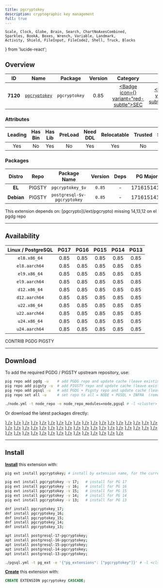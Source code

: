 ```yaml
---
title: pgcryptokey
description: cryptographic key management
full: true
---
```


    Scale, Clock, Globe, Brain, Search, ChartNoAxesCombined,
    Sparkles, BookA, Boxes, Wrench, Variable, Landmark,
    Activity, Shield, FileInput, FileCode2, Shell, Truck, Blocks
} from 'lucide-react';

## Overview

| <TooltipIconButton tooltip="Extension unique identifier" side="top">ID</TooltipIconButton> | <TooltipIconButton tooltip="Extension name" side="top">Name</TooltipIconButton> | <TooltipIconButton tooltip="Package name for installation" side="top">Package</TooltipIconButton> | <TooltipIconButton tooltip="Latest available extension version" side="top">Version</TooltipIconButton> | <TooltipIconButton tooltip="Extension category" side="top">Category</TooltipIconButton> | <TooltipIconButton tooltip="Open source license" side="top">License</TooltipIconButton> | <TooltipIconButton tooltip="Programming language" side="top">Lang</TooltipIconButton> |
|:--------:|:--------:|:----------:|:--------------:|:---------------------------------------:|:------------------------------------------------------:|:----:|
| **7120** | [`pgcryptokey`](https://momjian.us/download/pgcryptokey/) | `pgcryptokey` | 0.85 | <a href="/ext/sec" className="no-underline"><Badge icon={<Shield />} variant="red-subtle">SEC</Badge></a> | <a href="/ext/list/license#postgresql" className="no-underline"><Badge icon={<Scale />} variant="blue-subtle">PostgreSQL</Badge></a> | <a href="/ext/list/lang#c"><Badge icon={<FileCode2 />} variant="blue-subtle">C</Badge></a> |

### Attributes

| <TooltipIconButton tooltip="The Primary Leading extension in the Package" side="top">Leading</TooltipIconButton> | <TooltipIconButton tooltip="Contains binary utils" side="top">Has Bin</TooltipIconButton> | <TooltipIconButton tooltip="Contains .so shared library files" side="top">Has Lib</TooltipIconButton> | <TooltipIconButton tooltip="Requires preloading via shared_preload_libraries" side="top">PreLoad</TooltipIconButton> | <TooltipIconButton tooltip="Requires CREATE EXTENSION DDL command" side="top">Need DDL</TooltipIconButton> | <TooltipIconButton tooltip="Can be installed in any schema" side="top">Relocatable</TooltipIconButton> | <TooltipIconButton tooltip="Can be created by non-superuser" side="top">Trusted</TooltipIconButton> | <TooltipIconButton tooltip="Schemas used by this extension" side="top">Schemas</TooltipIconButton> |
|:-------:|:-------:|:-------:|:-------:|:--------:|:-----------:|:-------:|:-------:|
| Yes | No | Yes | No | Yes | Yes | No | - |

### Packages

| <TooltipIconButton tooltip="Linux distribution family, EL or Debian" side="top">Distro</TooltipIconButton> | <TooltipIconButton tooltip="Package repository" side="top">Repo</TooltipIconButton> | <TooltipIconButton tooltip="The RPM/DEB Package Name Pattern (replace $v with real pg major)" side="top">Package Name</TooltipIconButton> | <TooltipIconButton tooltip="Latest package version" side="top">Version</TooltipIconButton> | <TooltipIconButton tooltip="RPM/DEB Package dependencies" side="top">Deps</TooltipIconButton> | <TooltipIconButton tooltip="Available in these PostgreSQL Major Versions" side="top">PG Major</TooltipIconButton> |
|:----------:|:--------:|:------------------------:|:-----------:|:------------:|:------------------:|
|   **EL**   | <Badge variant="amber-subtle"><span className="font-bold">PIGSTY</span></Badge> | `pgcryptokey_$v` | `0.85` | - | <Badge variant="green-subtle">17</Badge><Badge variant="green-subtle">16</Badge><Badge variant="green-subtle">15</Badge><Badge variant="green-subtle">14</Badge><Badge variant="green-subtle">13</Badge> |
| **Debian** | <Badge variant="amber-subtle"><span className="font-bold">PIGSTY</span></Badge> | `postgresql-$v-pgcryptokey` | `0.85` | - | <Badge variant="green-subtle">17</Badge><Badge variant="green-subtle">16</Badge><Badge variant="green-subtle">15</Badge><Badge variant="green-subtle">14</Badge><Badge variant="green-subtle">13</Badge> |


<Callout title="Dependencies" type="warn">
    This extension depends on: [pgcrypto](/ext/pgcrypto)
</Callout>

<Callout title="Comments" type="info">
    missing 14,13,12 on el pgdg repo
</Callout>


------

## Availability

| <TooltipIconButton tooltip="Linux Distro Arch / PostgreSQL Major Version" side="top">Linux / PostgreSQL </TooltipIconButton> | **PG17** | **PG16** | **PG15** | **PG14** | **PG13** |
|:-----:|:-----:|:-----:|:-----:|:-----:|:-----:|
| `el8.x86_64` | <Badge variant="blue-subtle">0.85</Badge> | <Badge variant="blue-subtle">0.85</Badge> | <Badge variant="blue-subtle">0.85</Badge> | <Badge variant="blue-subtle">0.85</Badge> | <Badge variant="amber-subtle">0.85</Badge> |
| `el8.aarch64` | <Badge variant="blue-subtle">0.85</Badge> | <Badge variant="blue-subtle">0.85</Badge> | <Badge variant="blue-subtle">0.85</Badge> | <Badge variant="blue-subtle">0.85</Badge> | <Badge variant="blue-subtle">0.85</Badge> |
| `el9.x86_64` | <Badge variant="blue-subtle">0.85</Badge> | <Badge variant="blue-subtle">0.85</Badge> | <Badge variant="blue-subtle">0.85</Badge> | <Badge variant="amber-subtle">0.85</Badge> | <Badge variant="amber-subtle">0.85</Badge> |
| `el9.aarch64` | <Badge variant="blue-subtle">0.85</Badge> | <Badge variant="blue-subtle">0.85</Badge> | <Badge variant="blue-subtle">0.85</Badge> | <Badge variant="blue-subtle">0.85</Badge> | <Badge variant="blue-subtle">0.85</Badge> |
| `d12.x86_64` | <Badge variant="amber-subtle">0.85</Badge> | <Badge variant="amber-subtle">0.85</Badge> | <Badge variant="amber-subtle">0.85</Badge> | <Badge variant="amber-subtle">0.85</Badge> | <Badge variant="amber-subtle">0.85</Badge> |
| `d12.aarch64` | <Badge variant="amber-subtle">0.85</Badge> | <Badge variant="amber-subtle">0.85</Badge> | <Badge variant="amber-subtle">0.85</Badge> | <Badge variant="amber-subtle">0.85</Badge> | <Badge variant="amber-subtle">0.85</Badge> |
| `u22.x86_64` | <Badge variant="amber-subtle">0.85</Badge> | <Badge variant="amber-subtle">0.85</Badge> | <Badge variant="amber-subtle">0.85</Badge> | <Badge variant="amber-subtle">0.85</Badge> | <Badge variant="amber-subtle">0.85</Badge> |
| `u22.aarch64` | <Badge variant="amber-subtle">0.85</Badge> | <Badge variant="amber-subtle">0.85</Badge> | <Badge variant="amber-subtle">0.85</Badge> | <Badge variant="amber-subtle">0.85</Badge> | <Badge variant="amber-subtle">0.85</Badge> |
| `u24.x86_64` | <Badge variant="amber-subtle">0.85</Badge> | <Badge variant="amber-subtle">0.85</Badge> | <Badge variant="amber-subtle">0.85</Badge> | <Badge variant="amber-subtle">0.85</Badge> | <Badge variant="amber-subtle">0.85</Badge> |
| `u24.aarch64` | <Badge variant="amber-subtle">0.85</Badge> | <Badge variant="amber-subtle">0.85</Badge> | <Badge variant="amber-subtle">0.85</Badge> | <Badge variant="amber-subtle">0.85</Badge> | <Badge variant="amber-subtle">0.85</Badge> |

<Badge variant="green-subtle"><span className="font-black">CONTRIB</span></Badge> <Badge variant="blue-subtle"><span className="font-black">PGDG</span></Badge> <Badge variant="amber-subtle"><span className="font-black">PIGSTY</span></Badge>

------

## Download

To add the required PGDG / PIGSTY upstream repository, use:

```bash tab="pig"
pig repo add pgdg -u    # add PGDG repo and update cache (leave existing repos)
pig repo add pigsty -u  # add PIGSTY repo and update cache (leave existing repos)
pig repo add pgsql -u   # add PGDG + Pigsty repo and update cache (leave existing repos)
pig repo set all -u     # set repo to all = NODE + PGSQL + INFRA  (remove existing repos)
```
```bash tab="pigsty"
./node.yml -t node_repo -e node_repo_modules=node,pgsql # -l <cluster>
```

Or download the latest packages directly:

<Files>
    <Folder name="el8.x86_64">
        <a href="https://download.postgresql.org/pub/repos/yum/17/redhat/rhel-8-x86_64/pgcryptokey_17-0.85-6PGDG.rhel8.x86_64.rpm"><File name="pgcryptokey_17-0.85-6PGDG.rhel8.x86_64.rpm" icon={<Package className="text-emerald-500" />} /></a>
        <a href="https://download.postgresql.org/pub/repos/yum/16/redhat/rhel-8-x86_64/pgcryptokey_16-0.85-5PGDG.rhel8.x86_64.rpm"><File name="pgcryptokey_16-0.85-5PGDG.rhel8.x86_64.rpm" icon={<Package className="text-emerald-500" />} /></a>
        <a href="https://download.postgresql.org/pub/repos/yum/15/redhat/rhel-8-x86_64/pgcryptokey_15-0.85-3.rhel8.x86_64.rpm"><File name="pgcryptokey_15-0.85-3.rhel8.x86_64.rpm" icon={<Package className="text-emerald-500" />} /></a>
        <a href="https://download.postgresql.org/pub/repos/yum/14/redhat/rhel-8-x86_64/pgcryptokey_14-0.85-3.rhel8.x86_64.rpm"><File name="pgcryptokey_14-0.85-3.rhel8.x86_64.rpm" icon={<Package className="text-emerald-500" />} /></a>
        <a href="https://repo.pigsty.io/yum/pgsql/el8.x86_64/pgcryptokey_13-0.85-1PIGSTY.el8.x86_64.rpm"><File name="pgcryptokey_13-0.85-1PIGSTY.el8.x86_64.rpm" icon={<Package className="text-emerald-500" />} /></a>
    </Folder>
    <Folder name="el8.aarch64">
        <a href="https://download.postgresql.org/pub/repos/yum/17/redhat/rhel-8-aarch64/pgcryptokey_17-0.85-6PGDG.rhel8.aarch64.rpm"><File name="pgcryptokey_17-0.85-6PGDG.rhel8.aarch64.rpm" icon={<Package className="text-orange-500" />} /></a>
        <a href="https://download.postgresql.org/pub/repos/yum/16/redhat/rhel-8-aarch64/pgcryptokey_16-0.85-5PGDG.rhel8.aarch64.rpm"><File name="pgcryptokey_16-0.85-5PGDG.rhel8.aarch64.rpm" icon={<Package className="text-orange-500" />} /></a>
        <a href="https://download.postgresql.org/pub/repos/yum/15/redhat/rhel-8-aarch64/pgcryptokey_15-0.85-3.rhel8.aarch64.rpm"><File name="pgcryptokey_15-0.85-3.rhel8.aarch64.rpm" icon={<Package className="text-orange-500" />} /></a>
        <a href="https://download.postgresql.org/pub/repos/yum/14/redhat/rhel-8-aarch64/pgcryptokey_14-0.85-3.rhel8.aarch64.rpm"><File name="pgcryptokey_14-0.85-3.rhel8.aarch64.rpm" icon={<Package className="text-orange-500" />} /></a>
        <a href="https://download.postgresql.org/pub/repos/yum/13/redhat/rhel-8-aarch64/pgcryptokey_13-0.85-3.rhel8.aarch64.rpm"><File name="pgcryptokey_13-0.85-3.rhel8.aarch64.rpm" icon={<Package className="text-orange-500" />} /></a>
    </Folder>
    <Folder name="el9.x86_64">
        <a href="https://download.postgresql.org/pub/repos/yum/17/redhat/rhel-9-x86_64/pgcryptokey_17-0.85-6PGDG.rhel9.x86_64.rpm"><File name="pgcryptokey_17-0.85-6PGDG.rhel9.x86_64.rpm" icon={<Package className="text-emerald-500" />} /></a>
        <a href="https://download.postgresql.org/pub/repos/yum/16/redhat/rhel-9-x86_64/pgcryptokey_16-0.85-5PGDG.rhel9.x86_64.rpm"><File name="pgcryptokey_16-0.85-5PGDG.rhel9.x86_64.rpm" icon={<Package className="text-emerald-500" />} /></a>
        <a href="https://download.postgresql.org/pub/repos/yum/15/redhat/rhel-9-x86_64/pgcryptokey_15-0.85-3.rhel9.x86_64.rpm"><File name="pgcryptokey_15-0.85-3.rhel9.x86_64.rpm" icon={<Package className="text-emerald-500" />} /></a>
        <a href="https://repo.pigsty.io/yum/pgsql/el9.x86_64/pgcryptokey_14-0.85-1PIGSTY.el9.x86_64.rpm"><File name="pgcryptokey_14-0.85-1PIGSTY.el9.x86_64.rpm" icon={<Package className="text-emerald-500" />} /></a>
        <a href="https://repo.pigsty.io/yum/pgsql/el9.x86_64/pgcryptokey_13-0.85-1PIGSTY.el9.x86_64.rpm"><File name="pgcryptokey_13-0.85-1PIGSTY.el9.x86_64.rpm" icon={<Package className="text-emerald-500" />} /></a>
    </Folder>
    <Folder name="el9.aarch64">
        <a href="https://download.postgresql.org/pub/repos/yum/17/redhat/rhel-9-aarch64/pgcryptokey_17-0.85-6PGDG.rhel9.aarch64.rpm"><File name="pgcryptokey_17-0.85-6PGDG.rhel9.aarch64.rpm" icon={<Package className="text-orange-500" />} /></a>
        <a href="https://download.postgresql.org/pub/repos/yum/16/redhat/rhel-9-aarch64/pgcryptokey_16-0.85-5PGDG.rhel9.aarch64.rpm"><File name="pgcryptokey_16-0.85-5PGDG.rhel9.aarch64.rpm" icon={<Package className="text-orange-500" />} /></a>
        <a href="https://download.postgresql.org/pub/repos/yum/15/redhat/rhel-9-aarch64/pgcryptokey_15-0.85-3.rhel9.aarch64.rpm"><File name="pgcryptokey_15-0.85-3.rhel9.aarch64.rpm" icon={<Package className="text-orange-500" />} /></a>
        <a href="https://download.postgresql.org/pub/repos/yum/14/redhat/rhel-9-aarch64/pgcryptokey_14-0.85-3.rhel9.aarch64.rpm"><File name="pgcryptokey_14-0.85-3.rhel9.aarch64.rpm" icon={<Package className="text-orange-500" />} /></a>
        <a href="https://download.postgresql.org/pub/repos/yum/13/redhat/rhel-9-aarch64/pgcryptokey_13-0.85-3.rhel9.aarch64.rpm"><File name="pgcryptokey_13-0.85-3.rhel9.aarch64.rpm" icon={<Package className="text-orange-500" />} /></a>
    </Folder>
    <Folder name="d12.x86_64">
        <a href="https://repo.pigsty.io/apt/pgsql/bookworm/pool/main/p/pgcryptokey/postgresql-17-pgcryptokey_0.85-1PIGSTY~bookworm_amd64.deb"><File name="postgresql-17-pgcryptokey_0.85-1PIGSTY~bookworm_amd64.deb" icon={<Box className="text-emerald-500" />} /></a>
        <a href="https://repo.pigsty.io/apt/pgsql/bookworm/pool/main/p/pgcryptokey/postgresql-16-pgcryptokey_0.85-1PIGSTY~bookworm_amd64.deb"><File name="postgresql-16-pgcryptokey_0.85-1PIGSTY~bookworm_amd64.deb" icon={<Box className="text-emerald-500" />} /></a>
        <a href="https://repo.pigsty.io/apt/pgsql/bookworm/pool/main/p/pgcryptokey/postgresql-15-pgcryptokey_0.85-1PIGSTY~bookworm_amd64.deb"><File name="postgresql-15-pgcryptokey_0.85-1PIGSTY~bookworm_amd64.deb" icon={<Box className="text-emerald-500" />} /></a>
        <a href="https://repo.pigsty.io/apt/pgsql/bookworm/pool/main/p/pgcryptokey/postgresql-14-pgcryptokey_0.85-1PIGSTY~bookworm_amd64.deb"><File name="postgresql-14-pgcryptokey_0.85-1PIGSTY~bookworm_amd64.deb" icon={<Box className="text-emerald-500" />} /></a>
        <a href="https://repo.pigsty.io/apt/pgsql/bookworm/pool/main/p/pgcryptokey/postgresql-13-pgcryptokey_0.85-1PIGSTY~bookworm_amd64.deb"><File name="postgresql-13-pgcryptokey_0.85-1PIGSTY~bookworm_amd64.deb" icon={<Box className="text-emerald-500" />} /></a>
    </Folder>
    <Folder name="d12.aarch64">
        <a href="https://repo.pigsty.io/apt/pgsql/bookworm/pool/main/p/pgcryptokey/postgresql-17-pgcryptokey_0.85-1PIGSTY~bookworm_arm64.deb"><File name="postgresql-17-pgcryptokey_0.85-1PIGSTY~bookworm_arm64.deb" icon={<Box className="text-orange-500" />} /></a>
        <a href="https://repo.pigsty.io/apt/pgsql/bookworm/pool/main/p/pgcryptokey/postgresql-16-pgcryptokey_0.85-1PIGSTY~bookworm_arm64.deb"><File name="postgresql-16-pgcryptokey_0.85-1PIGSTY~bookworm_arm64.deb" icon={<Box className="text-orange-500" />} /></a>
        <a href="https://repo.pigsty.io/apt/pgsql/bookworm/pool/main/p/pgcryptokey/postgresql-15-pgcryptokey_0.85-1PIGSTY~bookworm_arm64.deb"><File name="postgresql-15-pgcryptokey_0.85-1PIGSTY~bookworm_arm64.deb" icon={<Box className="text-orange-500" />} /></a>
        <a href="https://repo.pigsty.io/apt/pgsql/bookworm/pool/main/p/pgcryptokey/postgresql-14-pgcryptokey_0.85-1PIGSTY~bookworm_arm64.deb"><File name="postgresql-14-pgcryptokey_0.85-1PIGSTY~bookworm_arm64.deb" icon={<Box className="text-orange-500" />} /></a>
        <a href="https://repo.pigsty.io/apt/pgsql/bookworm/pool/main/p/pgcryptokey/postgresql-13-pgcryptokey_0.85-1PIGSTY~bookworm_arm64.deb"><File name="postgresql-13-pgcryptokey_0.85-1PIGSTY~bookworm_arm64.deb" icon={<Box className="text-orange-500" />} /></a>
    </Folder>
    <Folder name="u22.x86_64">
        <a href="https://repo.pigsty.io/apt/pgsql/jammy/pool/main/p/pgcryptokey/postgresql-17-pgcryptokey_0.85-1PIGSTY~jammy_amd64.deb"><File name="postgresql-17-pgcryptokey_0.85-1PIGSTY~jammy_amd64.deb" icon={<Box className="text-emerald-500" />} /></a>
        <a href="https://repo.pigsty.io/apt/pgsql/jammy/pool/main/p/pgcryptokey/postgresql-16-pgcryptokey_0.85-1PIGSTY~jammy_amd64.deb"><File name="postgresql-16-pgcryptokey_0.85-1PIGSTY~jammy_amd64.deb" icon={<Box className="text-emerald-500" />} /></a>
        <a href="https://repo.pigsty.io/apt/pgsql/jammy/pool/main/p/pgcryptokey/postgresql-15-pgcryptokey_0.85-1PIGSTY~jammy_amd64.deb"><File name="postgresql-15-pgcryptokey_0.85-1PIGSTY~jammy_amd64.deb" icon={<Box className="text-emerald-500" />} /></a>
        <a href="https://repo.pigsty.io/apt/pgsql/jammy/pool/main/p/pgcryptokey/postgresql-14-pgcryptokey_0.85-1PIGSTY~jammy_amd64.deb"><File name="postgresql-14-pgcryptokey_0.85-1PIGSTY~jammy_amd64.deb" icon={<Box className="text-emerald-500" />} /></a>
        <a href="https://repo.pigsty.io/apt/pgsql/jammy/pool/main/p/pgcryptokey/postgresql-13-pgcryptokey_0.85-1PIGSTY~jammy_amd64.deb"><File name="postgresql-13-pgcryptokey_0.85-1PIGSTY~jammy_amd64.deb" icon={<Box className="text-emerald-500" />} /></a>
    </Folder>
    <Folder name="u22.aarch64">
        <a href="https://repo.pigsty.io/apt/pgsql/jammy/pool/main/p/pgcryptokey/postgresql-17-pgcryptokey_0.85-1PIGSTY~jammy_arm64.deb"><File name="postgresql-17-pgcryptokey_0.85-1PIGSTY~jammy_arm64.deb" icon={<Box className="text-orange-500" />} /></a>
        <a href="https://repo.pigsty.io/apt/pgsql/jammy/pool/main/p/pgcryptokey/postgresql-16-pgcryptokey_0.85-1PIGSTY~jammy_arm64.deb"><File name="postgresql-16-pgcryptokey_0.85-1PIGSTY~jammy_arm64.deb" icon={<Box className="text-orange-500" />} /></a>
        <a href="https://repo.pigsty.io/apt/pgsql/jammy/pool/main/p/pgcryptokey/postgresql-15-pgcryptokey_0.85-1PIGSTY~jammy_arm64.deb"><File name="postgresql-15-pgcryptokey_0.85-1PIGSTY~jammy_arm64.deb" icon={<Box className="text-orange-500" />} /></a>
        <a href="https://repo.pigsty.io/apt/pgsql/jammy/pool/main/p/pgcryptokey/postgresql-14-pgcryptokey_0.85-1PIGSTY~jammy_arm64.deb"><File name="postgresql-14-pgcryptokey_0.85-1PIGSTY~jammy_arm64.deb" icon={<Box className="text-orange-500" />} /></a>
        <a href="https://repo.pigsty.io/apt/pgsql/jammy/pool/main/p/pgcryptokey/postgresql-13-pgcryptokey_0.85-1PIGSTY~jammy_arm64.deb"><File name="postgresql-13-pgcryptokey_0.85-1PIGSTY~jammy_arm64.deb" icon={<Box className="text-orange-500" />} /></a>
    </Folder>
    <Folder name="u24.x86_64">
        <a href="https://repo.pigsty.io/apt/pgsql/noble/pool/main/p/pgcryptokey/postgresql-17-pgcryptokey_0.85-1PIGSTY~noble_amd64.deb"><File name="postgresql-17-pgcryptokey_0.85-1PIGSTY~noble_amd64.deb" icon={<Box className="text-emerald-500" />} /></a>
        <a href="https://repo.pigsty.io/apt/pgsql/noble/pool/main/p/pgcryptokey/postgresql-16-pgcryptokey_0.85-1PIGSTY~noble_amd64.deb"><File name="postgresql-16-pgcryptokey_0.85-1PIGSTY~noble_amd64.deb" icon={<Box className="text-emerald-500" />} /></a>
        <a href="https://repo.pigsty.io/apt/pgsql/noble/pool/main/p/pgcryptokey/postgresql-15-pgcryptokey_0.85-1PIGSTY~noble_amd64.deb"><File name="postgresql-15-pgcryptokey_0.85-1PIGSTY~noble_amd64.deb" icon={<Box className="text-emerald-500" />} /></a>
        <a href="https://repo.pigsty.io/apt/pgsql/noble/pool/main/p/pgcryptokey/postgresql-14-pgcryptokey_0.85-1PIGSTY~noble_amd64.deb"><File name="postgresql-14-pgcryptokey_0.85-1PIGSTY~noble_amd64.deb" icon={<Box className="text-emerald-500" />} /></a>
        <a href="https://repo.pigsty.io/apt/pgsql/noble/pool/main/p/pgcryptokey/postgresql-13-pgcryptokey_0.85-1PIGSTY~noble_amd64.deb"><File name="postgresql-13-pgcryptokey_0.85-1PIGSTY~noble_amd64.deb" icon={<Box className="text-emerald-500" />} /></a>
    </Folder>
    <Folder name="u24.aarch64">
        <a href="https://repo.pigsty.io/apt/pgsql/noble/pool/main/p/pgcryptokey/postgresql-17-pgcryptokey_0.85-1PIGSTY~noble_arm64.deb"><File name="postgresql-17-pgcryptokey_0.85-1PIGSTY~noble_arm64.deb" icon={<Box className="text-orange-500" />} /></a>
        <a href="https://repo.pigsty.io/apt/pgsql/noble/pool/main/p/pgcryptokey/postgresql-16-pgcryptokey_0.85-1PIGSTY~noble_arm64.deb"><File name="postgresql-16-pgcryptokey_0.85-1PIGSTY~noble_arm64.deb" icon={<Box className="text-orange-500" />} /></a>
        <a href="https://repo.pigsty.io/apt/pgsql/noble/pool/main/p/pgcryptokey/postgresql-15-pgcryptokey_0.85-1PIGSTY~noble_arm64.deb"><File name="postgresql-15-pgcryptokey_0.85-1PIGSTY~noble_arm64.deb" icon={<Box className="text-orange-500" />} /></a>
        <a href="https://repo.pigsty.io/apt/pgsql/noble/pool/main/p/pgcryptokey/postgresql-14-pgcryptokey_0.85-1PIGSTY~noble_arm64.deb"><File name="postgresql-14-pgcryptokey_0.85-1PIGSTY~noble_arm64.deb" icon={<Box className="text-orange-500" />} /></a>
        <a href="https://repo.pigsty.io/apt/pgsql/noble/pool/main/p/pgcryptokey/postgresql-13-pgcryptokey_0.85-1PIGSTY~noble_arm64.deb"><File name="postgresql-13-pgcryptokey_0.85-1PIGSTY~noble_arm64.deb" icon={<Box className="text-orange-500" />} /></a>
    </Folder>
</Files>

------

## Install

[**Install**](/docs/pgsql/extension/install) this extension with:

```bash tab="pig"
pig ext install pgcryptokey; # install by extension name, for the current active PG version

pig ext install pgcryptokey -v 17;   # install for PG 17
pig ext install pgcryptokey -v 16;   # install for PG 16
pig ext install pgcryptokey -v 15;   # install for PG 15
pig ext install pgcryptokey -v 14;   # install for PG 14
pig ext install pgcryptokey -v 13;   # install for PG 13
```
```bash tab="yum" 
dnf install pgcryptokey_17;
dnf install pgcryptokey_16;
dnf install pgcryptokey_15;
dnf install pgcryptokey_14;
dnf install pgcryptokey_13;
```
```bash tab="apt" 
apt install postgresql-17-pgcryptokey;
apt install postgresql-16-pgcryptokey;
apt install postgresql-15-pgcryptokey;
apt install postgresql-14-pgcryptokey;
apt install postgresql-13-pgcryptokey;
```
```bash tab="ansible"
./pgsql.yml -t pg_ext -e '{"pg_extensions": ["pgcryptokey"]}' # -l <cls>
```

[**Create**](/docs/pgsql/extension/create) this extension with:

```sql
CREATE EXTENSION pgcryptokey CASCADE;
```


